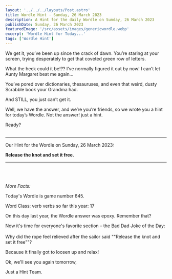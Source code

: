 ```yaml
---
layout: '../../../layouts/Post.astro'
title: Wordle Hint - Sunday, 26 March 2023
description: A Hint for the daily Wordle on Sunday, 26 March 2023
publishDate: Sunday, 26 March 2023
featuredImage: '/src/assets/images/genericwordle.webp'
excerpt: 'Wordle Hint for Today...'
tags: ['Wordle Hint']
---
```


We get it, you’ve been up since the crack of dawn. You’re staring at your screen, trying desperately to get that coveted green row of letters. 

What the heck could it be!??
I’ve normally figured it out by now!
I can’t let Aunty Margaret beat me again… 

You’ve pored over dictionaries, thesauruses, and even that weird, dusty Scrabble book your Grandma had.

And STILL, you just can’t get it. 

Well, we have the answer, and we’re you’re friends, so we wrote you a hint for today’s Wordle.
Not the answer! just a hint. 

Ready?<br /><br />

----

Our Hint for the Wordle on Sunday, 26 March 2023:

**Release the knot and set it free.** 


----

<br /><br /><br />*More Facts:*

Today's Wordle is game number 645.

Word Class: verb verbs so far this year: 17 

On this day last year, the Wordle answer was epoxy. Remember that? 

Now it's time for everyone's favorite section – the Bad Dad Joke of the Day:<br /><br />Why did the rope feel relieved after the sailor said ""Release the knot and set it free""? 

Because it finally got to loosen up and relax! 

Ok, we'll see you again tomorrow, 

Just a Hint Team.